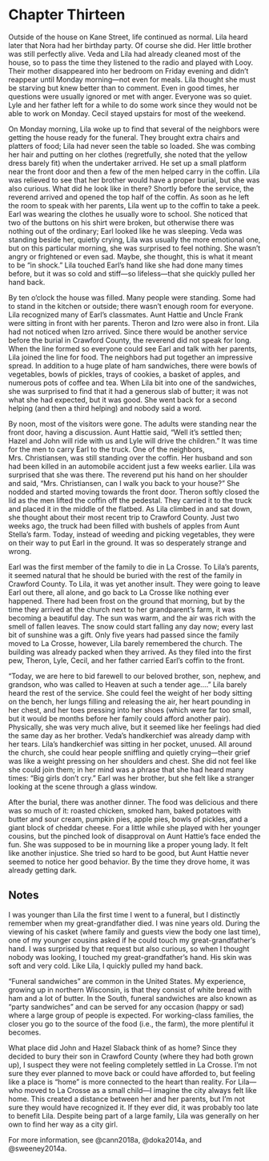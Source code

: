 # Chapter Thirteen

Outside of the house on Kane Street, life continued as normal. Lila heard later that Nora had her birthday party. Of course she did. Her little brother was still perfectly alive. Veda and Lila had already cleaned most of the house, so to pass the time they listened to the radio and played with Looy. Their mother disappeared into her bedroom on Friday evening and didn't reappear until Monday morning---not even for meals. Lila thought she must be starving but knew better than to comment. Even in good times, her questions were usually ignored or met with anger. Everyone was so quiet. Lyle and her father left for a while to do some work since they would not be able to work on Monday. Cecil stayed upstairs for most of the weekend.

On Monday morning, Lila woke up to find that several of the neighbors were getting the house ready for the funeral. They brought extra chairs and platters of food; Lila had never seen the table so loaded. She was combing her hair and putting on her clothes (regretfully, she noted that the yellow dress barely fit) when the undertaker arrived. He set up a small platform near the front door and then a few of the men helped carry in the coffin. Lila was relieved to see that her brother would have a proper burial, but she was also curious. What did he look like in there? Shortly before the service, the reverend arrived and opened the top half of the coffin. As soon as he left the room to speak with her parents, Lila went up to the coffin to take a peek. Earl was wearing the clothes he usually wore to school. She noticed that two of the buttons on his shirt were broken, but otherwise there was nothing out of the ordinary; Earl looked like he was sleeping. Veda was standing beside her, quietly crying, Lila was usually the more emotional one, but on this particular morning, she was surprised to feel nothing. She wasn't angry or frightened or even sad. Maybe, she thought, this is what it meant to be "in shock." Lila touched Earl's hand like she had done many times before, but it was so cold and stiff---so lifeless---that she quickly pulled her hand back. 

By ten o'clock the house was filled. Many people were standing. Some had to stand in the kitchen or outside; there wasn't enough room for everyone. Lila recognized many of Earl's classmates. Aunt Hattie and Uncle Frank were sitting in front with her parents. Theron and Izro were also in front. Lila had not noticed when Izro arrived. Since there would be another service before the burial in Crawford County, the reverend did not speak for long. When the line formed so everyone could see Earl and talk with her parents, Lila joined the line for food. The neighbors had put together an impressive spread. In addition to a huge plate of ham sandwiches, there were bowls of vegetables, bowls of pickles, trays of cookies, a basket of apples, and numerous pots of coffee and tea. When Lila bit into one of the sandwiches, she was surprised to find that it had a generous slab of butter; it was not what she had expected, but it was good. She went back for a second helping (and then a third helping) and nobody said a word.

By noon, most of the visitors were gone. The adults were standing near the front door, having a discussion. Aunt Hattie said, "Well it's settled then; Hazel and John will ride with us and Lyle will drive the children." It was time for the men to carry Earl to the truck. One of the neighbors, Mrs. Christiansen, was still standing over the coffin. Her husband and son had been killed in an automobile accident just a few weeks earlier. Lila was surprised that she was there. The reverend put his hand on her shoulder and said, "Mrs. Christiansen, can I walk you back to your house?" She nodded and started moving towards the front door. Theron softly closed the lid as the men lifted the coffin off the pedestal. They carried it to the truck and placed it in the middle of the flatbed. As Lila climbed in and sat down, she thought about their most recent trip to Crawford County. Just two weeks ago, the truck had been filled with bushels of apples from Aunt Stella's farm. Today, instead of weeding and picking vegetables, they were on their way to put Earl in the ground. It was so desperately strange and wrong. 

Earl was the first member of the family to die in La Crosse. To Lila's parents, it seemed natural that he should be buried with the rest of the family in Crawford County. To Lila, it was yet another insult. They were going to leave Earl out there, all alone, and go back to La Crosse like nothing ever happened. There had been frost on the ground that morning, but by the time they arrived at the church next to her grandparent's farm, it was becoming a beautiful day. The sun was warm, and the air was rich with the smell of fallen leaves. The snow could start falling any day now; every last bit of sunshine was a gift. Only five years had passed since the family moved to La Crosse, however, Lila barely remembered the church. The building was already packed when they arrived. As they filed into the first pew, Theron, Lyle, Cecil, and her father carried Earl's coffin to the front.

"Today, we are here to bid farewell to our beloved brother, son, nephew, and grandson, who was called to Heaven at such a tender age&hellip;." Lila barely heard the rest of the service. She could feel the weight of her body sitting on the bench, her lungs filling and releasing the air, her heart pounding in her chest, and her toes pressing into her shoes (which were far too small, but it would be months before her family could afford another pair). Physically, she was very much alive, but it seemed like her feelings had died the same day as her brother. Veda's handkerchief was already damp with her tears. Lila's handkerchief was sitting in her pocket, unused. All around the church, she could hear people sniffling and quietly crying---their grief was like a weight pressing on her shoulders and chest. She did not feel like she could join them; in her mind was a phrase that she had heard many times: "Big girls don't cry." Earl was her brother, but she felt like a stranger looking at the scene through a glass window.  

After the burial, there was another dinner. The food was delicious and there was so much of it: roasted chicken, smoked ham, baked potatoes with butter and sour cream, pumpkin pies, apple pies, bowls of pickles, and a giant block of cheddar cheese. For a little while she played with her younger cousins, but the pinched look of disapproval on Aunt Hattie's face ended the fun. She was supposed to be in mourning like a proper young lady. It felt like another injustice. She tried so hard to be good, but Aunt Hattie never seemed to notice her good behavior. By the time they drove home, it was already getting dark.  

## Notes 

I was younger than Lila the first time I went to a funeral, but I distinctly remember when my great-grandfather died. I was nine years old. During the viewing of his casket (where family and guests view the body one last time), one of my younger cousins asked if he could touch my great-grandfather's hand. I was surprised by that request but also curious, so when I thought nobody was looking, I touched my great-grandfather's hand. His skin was soft and very cold. Like Lila, I quickly pulled my hand back.

"Funeral sandwiches" are common in the United States. My experience, growing up in northern Wisconsin, is that they consist of white bread with ham and a lot of butter. In the South, funeral sandwiches are also known as "party sandwiches" and can be served for any occasion (happy or sad) where a large group of people is expected. For working-class families, the closer you go to the source of the food (i.e., the farm), the more plentiful it becomes.

What place did John and Hazel Slaback think of as home? Since they decided to bury their son in Crawford County (where they had both grown up), I suspect they were not feeling completely settled in La Crosse. I'm not sure they ever planned to move back or could have afforded to, but feeling like a place is "home" is more connected to the heart than reality. For Lila---who moved to La Crosse as a small child---I imagine the city always felt like home. This created a distance between her and her parents, but I'm not sure they would have recognized it. If they ever did, it was probably too late to benefit Lila. Despite being part of a large family, Lila was generally on her own to find her way as a city girl.

For more information, see @cann2018a, @doka2014a, and @sweeney2014a.  
